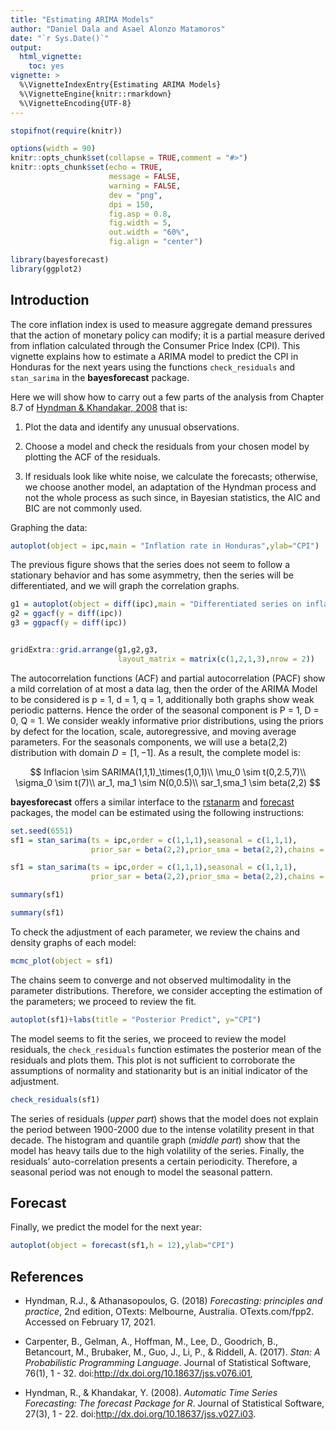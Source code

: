 ---
title: "Estimating ARIMA Models"
author: "Daniel Dala and Asael Alonzo Matamoros"
date: "`r Sys.Date()`"
output: 
  html_vignette: 
    toc: yes
vignette: >
  %\VignetteIndexEntry{Estimating ARIMA Models}
  %\VignetteEngine{knitr::rmarkdown}
  %\VignetteEncoding{UTF-8}
---

```{r SETTINGS-knitr, include = FALSE}
stopifnot(require(knitr))

options(width = 90)
knitr::opts_chunk$set(collapse = TRUE,comment = "#>")
knitr::opts_chunk$set(echo = TRUE,
                      message = FALSE,
                      warning = FALSE,
                      dev = "png",
                      dpi = 150,
                      fig.asp = 0.8,
                      fig.width = 5,
                      out.width = "60%",
                      fig.align = "center")

library(bayesforecast)
library(ggplot2)
```

## Introduction

The core inflation index is used to measure aggregate demand pressures that the action of monetary policy can modify; it is a partial measure derived from inflation calculated through the Consumer Price Index (CPI). This vignette explains how to estimate a ARIMA model to predict the CPI in Honduras for the next years using the functions <code>check_residuals</code> and <code>stan_sarima</code> in the **bayesforecast** package.

Here we will show how to carry out a few parts of the analysis from Chapter 8.7 of <a href="http://dx.doi.org/10.18637/jss.v027.i03">Hyndman & Khandakar, 2008</a> that is:

<ol>

<li>

Plot the data and identify any unusual observations.

</li>

<li>

Choose a model and check the residuals from your chosen model by plotting the ACF of the residuals.

<li>

If residuals look like white noise, we calculate the forecasts; otherwise, we choose another model, an adaptation of the Hyndman process and not the whole process as such since, in Bayesian statistics, the AIC and BIC are not commonly used.

</li>

</ol>

Graphing the data:

```{r ipc}
autoplot(object = ipc,main = "Inflation rate in Honduras",ylab="CPI")
```

The previous figure shows that the series does not seem to follow a stationary behavior and has some asymmetry, then the series will be differentiated, and we will graph the correlation graphs.

```{r}
g1 = autoplot(object = diff(ipc),main = "Differentiated series on inflation in Honduras",y = "CPI")
g2 = ggacf(y = diff(ipc))
g3 = ggpacf(y = diff(ipc))


gridExtra::grid.arrange(g1,g2,g3,
                        layout_matrix = matrix(c(1,2,1,3),nrow = 2))
```

The autocorrelation functions (ACF) and partial autocorrelation (PACF) show a mild correlation of at most a data lag, then the order of the ARIMA Model to be considered is p = 1, d = 1, q = 1, additionally both graphs show weak periodic patterns. Hence the order of the seasonal component is P = 1, D = 0, Q = 1. We consider weakly informative prior distributions, using the priors by defect for the location, scale, autoregressive, and moving average parameters. For the seasonals components, we will use a beta(2,2) distribution with domain $D = [1,-1]$. As a result, the complete model is:

$$
Inflacion \sim SARIMA(1,1,1)_\times(1,0,1)\\
\mu_0 \sim t(0,2.5,7)\\
\sigma_0 \sim t(7)\\ 
ar_1, ma_1 \sim N(0,0.5)\\ 
sar_1,sma_1 \sim beta(2,2)
$$

**bayesforecast** offers a similar interface to the [rstanarm](https://mc-stan.org/rstanarm/) and [forecast](https://github.com/robjhyndman/forecast) packages, the model can be estimated using the following instructions:

```{r,echo=FALSE,results='hide'}
set.seed(6551)
sf1 = stan_sarima(ts = ipc,order = c(1,1,1),seasonal = c(1,1,1),
                  prior_sar = beta(2,2),prior_sma = beta(2,2),chains = 1)
```

```{r,eval=FALSE}
sf1 = stan_sarima(ts = ipc,order = c(1,1,1),seasonal = c(1,1,1),
                  prior_sar = beta(2,2),prior_sma = beta(2,2),chains = 1)

summary(sf1)
```

```{r,echo=FALSE}
summary(sf1)
```

To check the adjustment of each parameter, we review the chains and density graphs of each model:

```{r,fig.height = 15}
mcmc_plot(object = sf1)
```

The chains seem to converge and not observed multimodality in the parameter distributions. Therefore, we consider accepting the estimation of the parameters; we proceed to review the fit.

```{r,posterior_predict}
autoplot(sf1)+labs(title = "Posterior Predict", y="CPI")
```

The model seems to fit the series, we proceed to review the model residuals, the <code>check_residuals</code> function estimates the posterior mean of the residuals and plots them. This plot is not sufficient to corroborate the assumptions of normality and stationarity but is an initial indicator of the adjustment.

```{r,residuals_ipc}
check_residuals(sf1)
```

The series of residuals (*upper part*) shows that the model does not explain the period between 1900-2000 due to the intense volatility present in that decade. The histogram and quantile graph (*middle part*) show that the model has heavy tails due to the high volatility of the series. Finally, the residuals' auto-correlation presents a certain periodicity. Therefore, a seasonal period was not enough to model the seasonal pattern.

## Forecast

Finally, we predict the model for the next year:

```{r,forecast_ipc}
autoplot(object = forecast(sf1,h = 12),ylab="CPI")
```

## References

-   Hyndman, R.J., & Athanasopoulos, G. (2018) *Forecasting: principles and practice*, 2nd edition, OTexts: Melbourne, Australia. OTexts.com/fpp2. Accessed on February 17, 2021.

-   Carpenter, B., Gelman, A., Hoffman, M., Lee, D., Goodrich, B., Betancourt, M., Brubaker, M., Guo, J., Li, P., & Riddell, A. (2017). *Stan: A Probabilistic Programming Language*. Journal of Statistical Software, 76(1), 1 - 32. doi:<a href="http://dx.doi.org/10.18637/jss.v076.i01">http://dx.doi.org/10.18637/jss.v076.i01</a>,

-   Hyndman, R., & Khandakar, Y. (2008). *Automatic Time Series Forecasting: The forecast Package for R*. Journal of Statistical Software, 27(3), 1 - 22. doi:<a href="http://dx.doi.org/10.18637/jss.v027.i03">http://dx.doi.org/10.18637/jss.v027.i03</a>.
